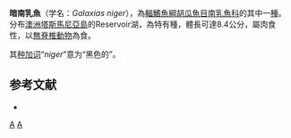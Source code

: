 {{Speciesbox 
| taxon = Galaxias niger
| status = NE
| status_system = IUCN3.1
| authority = [[Andrews|Andrews]], 1985
| synonyms = 
}}

'''暗南乳魚'''（学名：''Galaxias niger''），為[[輻鰭魚綱|輻鰭魚綱]][[胡瓜魚目|胡瓜魚目]][[南乳魚科|南乳魚科]]的其中一[[種|種]]。分布[[澳洲|澳洲]][[塔斯馬尼亞島|塔斯馬尼亞島]]的Reservoir湖，為特有種，體長可達8.4公分，屬肉食性，以[[無脊椎動物|無脊椎動物]]為食。

其[[种加词|种加词]]“''niger''”意为“黑色的”。

==参考文献==
*{{FishBase_species|genus=Galaxias|species=niger|year=2011|month=12}}

{{Taxonbar|from=Q6421491}}

[[Category:南乳鱼属|A]]
[[Category:1985年描述的鱼类|A]]